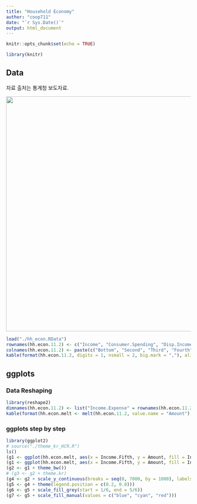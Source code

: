 ```yaml
---
title: "Household Economy"
author: "coop711"
date: "`r Sys.Date()`"
output: html_document
---
```


```r
knitr::opts_chunk$set(echo = TRUE)
```

```r
library(knitr)
```

## Data

자료 출처는 통계청 보도자료. 

<img src = "../pics/households_survey_5th_201144.png" width = 640/>

```r
load("./hh_econ.RData")
rownames(hh.econ.11.2) <- c("Income", "Consumer.Spending", "Disp.Income")
colnames(hh.econ.11.2) <- paste(c("Bottom", "Second", "Third", "Fourth", "Top"), "Fifth")
kable(format(hh.econ.11.2, digits = 1, nsmall = 2, big.mark = ","), align = "r")
```

## ggplots

### Data Reshaping

```r
library(reshape2)
dimnames(hh.econ.11.2) <- list("Income.Expense" = rownames(hh.econ.11.2), "Income.Fifth" = colnames(hh.econ.11.2))
kable(format(hh.econ.melt <- melt(hh.econ.11.2, value.name = "Amount"), digits = 1, nsmall = 2, big.mark = ","), align = c("l", "l", "r"))
```

### ggplots step by step

```r
library(ggplot2)
# source("./theme_kr_HCR.R")
ls()
(g1 <- ggplot(hh.econ.melt, aes(x = Income.Fifth, y = Amount, fill = Income.Expense)) + geom_bar(stat = "identity"))
(g1 <- ggplot(hh.econ.melt, aes(x = Income.Fifth, y = Amount, fill = Income.Expense)) + geom_bar(stat = "identity", position = "dodge"))
(g2 <- g1 + theme_bw())
# (g3 <- g2 + theme.kr)
(g4 <- g2 + scale_y_continuous(breaks = seq(0, 7000, by = 1000), labels = 0:7) + xlab("Income Fifth") + ylab("Amount in Million Won") + ggtitle("Household Income and Expenditure (2011)"))
(g5 <- g4 + theme(legend.position = c(0.2, 0.8)))
(g6 <- g5 + scale_fill_grey(start = 1/6, end = 5/6))
(g7 <- g5 + scale_fill_manual(values = c("blue", "cyan", "red")))
```